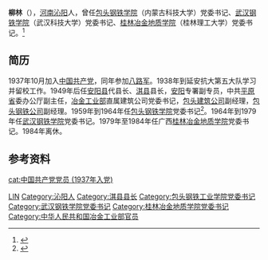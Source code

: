 {{otheruse|柳林}}
'''柳林'''（{{bd|1915年||2017年|}}），[[河南|河南]][[沁阳|沁阳]]人，曾任[[包头钢铁学院|包头钢铁学院]]（内蒙古科技大学）党委书记、[[武汉钢铁学院|武汉钢铁学院]]（武汉科技大学）党委书记、[[桂林冶金地质学院|桂林冶金地质学院]]（桂林理工大学）党委书记。<ref>{{Cite web|title=柳林-沁阳当代人物专题|url=http://mren.bytravel.cn/history/5/liulin10282042.html|accessdate=2020-06-29|work=mren.bytravel.cn}}</ref>

== 简历 ==
1937年10月加入[[中国共产党|中国共产党]]，同年参加[[八路军|八路军]]。1938年到延安抗大第五大队学习并留校工作。1949年后任[[安阳县|安阳县]]代县长、[[淇县|淇县]]县长，[[安阳|安阳]]专署副专员，中共[[平原省|平原省]]委办公厅副主任，[[冶金工业部|冶金工业部]]直属建筑公司党委书记，[[包头建筑公司|包头建筑公司]]副经理，[[包头钢铁公司|包头钢铁公司]]副经理。1959年到1964年任[[包头钢铁学院|包头钢铁学院]]党委书记<ref>{{Cite web|title=历任校领导-内蒙古科技大学|url=http://www.imust.edu.cn/xxgk/lrxld.htm|accessdate=2020-06-29|work=www.imust.edu.cn}}</ref>。1964年到1979年任[[武汉钢铁学院|武汉钢铁学院]]党委书记。1979年至1984年任广西[[桂林冶金地质学院|桂林冶金地质学院]]党委书记。1984年离休。

== 参考资料 ==
{{reflist}}

{{DEFAULTSORT:Liu lin}}
[[Category:柳姓|LIN]]
[[Category:沁阳人|Category:沁阳人]]
[[Category:淇县县长|Category:淇县县长]]
[[Category:包头钢铁工业学院党委书记|Category:包头钢铁工业学院党委书记]]
[[Category:武汉钢铁学院党委书记|Category:武汉钢铁学院党委书记]]
[[Category:桂林冶金地质学院党委书记|Category:桂林冶金地质学院党委书记]]
[[Category:中华人民共和国冶金工业部官员|Category:中华人民共和国冶金工业部官员]]
[[cat:中国共产党党员_(1937年入党)|cat:中国共产党党员 (1937年入党)]]
